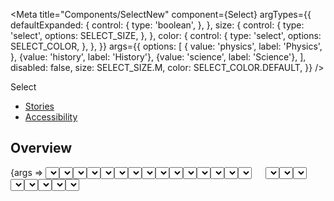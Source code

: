 
<Meta
  title="Components/SelectNew"
  component={Select}
  argTypes={{
    defaultExpanded: {
      control: {
        type: 'boolean',
      },
    },
    size: {
      control: {
        type: 'select',
        options: SELECT_SIZE,
      },
    },
    color: {
      control: {
        type: 'select',
        options: SELECT_COLOR,
      },
    },
  }}
  args={{
    options: [
      {
        value: 'physics',
        label: 'Physics',
      },
      {value: 'history', label: 'History'},
      {value: 'science', label: 'Science'},
    ],
    disabled: false,
    size: SELECT_SIZE.M,
    color: SELECT_COLOR.DEFAULT,
  }}
/>

<PageHeader>Select</PageHeader>

- [Stories](#stories)
- [Accessibility](#accessibility)

## Overview

<Canvas>
  <Story name="Default">{args => <Select {...args} />}</Story>
</Canvas>

<ArgsTable story="Default" />

## Stories

### With option select

<Canvas>
  <Story name="With option select">
    {args => {
      const [selectedOptions, setSelectedOptions] = React.useState([]);
      return (
        <div style={{width: '200px'}}>
          <Select
            {...args}
            selectedOptions={selectedOptions}
            onOptionChange={option => {
              setSelectedOptions([option]);
            }}
          />
        </div>
      );
    }}
  </Story>
</Canvas>

### Default expanded

<Canvas>
  <Story name="Default expanded">
    {args => {
      return (
        <div style={{width: '200px'}}>
          <Select {...args} defaultExpanded />
        </div>
      );
    }}
  </Story>
</Canvas>

### With icons

<Canvas>
  <Story
    name="With icons"
    args={{
      withIcons: true,
      options: [
        {
          value: 'physics',
          label: 'Physics',
          icon: {
            name: 'physics',
            isSubjectIcon: true,
          },
        },
        {
          value: 'history',
          label: 'History',
          icon: {
            name: 'history',
            isSubjectIcon: true,
          },
        },
        {
          value: 'science',
          label: 'Science',
          icon: {
            name: 'science',
            isSubjectIcon: true,
          },
        },
      ],
    }}
  >
    {args => {
      const [selectedOptions, setSelectedOptions] = React.useState({});
      return (
        <Flex direction="column" style={{gap: '20px', width: '200px'}}>
          With subject icons
          <Select
            {...args}
            selectedOptions={selectedOptions[0]}
            onOptionChange={option => {
              setSelectedOptions({...selectedOptions, 0: [option]});
            }}
          />
          With icons
          <Select
            {...args}
            options={[
              {
                value: 'physics',
                label: 'Physics',
                icon: {
                  name: 'points',
                },
              },
              {
                value: 'history',
                label: 'History',
                icon: {
                  name: 'points',
                },
              },
              {
                value: 'science',
                label: 'Science',
                icon: {
                  name: 'points',
                },
              },
            ]}
            selectedOptions={selectedOptions[1]}
            onOptionChange={option => {
              setSelectedOptions({...selectedOptions, 1: [option]});
            }}
          />
        </Flex>
      );
    }}
  </Story>
</Canvas>

### With different select and popup lengths

<Canvas>
  <Story
    name="With different select and popup lengths"
    args={{
      withIcons: true,
      options: [
        {
          value: 'tv',
          label: 'Usłyszałem o Brainly w reklamie telewizyjnej w telewizji',
          icon: {
            name: 'physics',
            isSubjectIcon: true,
          },
        },
        {
          value: 'fb',
          label: 'Media społecznościowe',
          icon: {
            name: 'history',
            isSubjectIcon: true,
          },
        },
        {
          value: 'search',
          label: 'Wyszukiwarka internetowa',
          icon: {
            name: 'science',
            isSubjectIcon: true,
          },
        },
      ],
    }}
  >
    {args => {
      const [selectedOptions, setSelectedOptions] = React.useState({});
      return (
        <Flex direction="column" style={{gap: '20px'}}>
          <div style={{width: '200px'}}>
            <Text>With wide popup</Text>
            <Select
              {...args}
              selectedOptions={selectedOptions[0]}
              onOptionChange={option => {
                setSelectedOptions({...selectedOptions, 0: [option]});
              }}
            />
          </div>
          <div style={{width: '400px'}}>
            <Text>With wide input</Text>
            <Select
              {...args}
              options={[
                {
                  value: 'tv',
                  label: 'Usłyszałem',
                  icon: {
                    name: 'physics',
                    isSubjectIcon: true,
                  },
                },
                {
                  value: 'fb',
                  label: 'Media',
                  icon: {
                    name: 'history',
                    isSubjectIcon: true,
                  },
                },
                {
                  value: 'search',
                  label: 'Wyszukiwarka',
                  icon: {
                    name: 'science',
                    isSubjectIcon: true,
                  },
                },
              ]}
              placeholder="Select something from the list"
              selectedOptions={selectedOptions[1]}
              onOptionChange={option => {
                setSelectedOptions({...selectedOptions, 1: [option]});
              }}
            />
          </div>
          <div style={{width: '600px'}}>
            <Text>With short popup that stretches to 70% of the input</Text>
            <Select
              {...args}
              withIcons={false}
              options={[
                {
                  value: 'tv',
                  label: '1',
                },
                {value: 'fb', label: '2'},
                {
                  value: 'search',
                  label: '3',
                },
              ]}
              placeholder="Select something from the list"
              selectedOptions={selectedOptions[2]}
              onOptionChange={option => {
                setSelectedOptions({...selectedOptions, 2: [option]});
              }}
            />
          </div>
          <div>
            <Text>With short popup</Text>
            <div style={{width: '120px'}}>
              <Select
                {...args}
                withIcons={false}
                options={[
                  {
                    value: 'tv',
                    label: '1',
                  },
                  {value: 'fb', label: '2'},
                  {
                    value: 'search',
                    label: '3',
                  },
                ]}
                placeholder="Age"
                selectedOptions={selectedOptions[3]}
                onOptionChange={option => {
                  setSelectedOptions({...selectedOptions, 3: [option]});
                }}
              />
            </div>
          </div>
        </Flex>
      );
    }}
  </Story>
</Canvas>

### With multiple options select

<Canvas>
  <Story name="With multiple options select">
    {args => {
      const [selectedOptions, setSelectedOptions] = React.useState([]);
      const handleOptionChange = option => {
        // If it was not present, add it
        if (!selectedOptions.find(item => item.value === option.value))
          setSelectedOptions([...selectedOptions, option]);
        else {
          // else, remove from array of selected options
          setSelectedOptions(
            [...selectedOptions].filter(item => item.value !== option.value)
          );
        }
      };
      return (
        <div style={{width: '200px'}}>
          <Select
            {...args}
            selectedOptions={selectedOptions}
            onOptionChange={option => {
              handleOptionChange(option);
            }}
            multiSelect
          />
        </div>
      );
    }}
  </Story>
</Canvas>

### With preselected multiple options

<Canvas>
  <Story name="With preselected multiple options">
    {args => {
      const [selectedOptions, setSelectedOptions] = React.useState([
        args.options[1],
        args.options[2],
      ]);
      const handleOptionChange = option => {
        // If it was not present, add it
        if (!selectedOptions.find(item => item.value === option.value))
          setSelectedOptions([...selectedOptions, option]);
        else {
          // else, remove from array of selected options
          setSelectedOptions(
            [...selectedOptions].filter(item => item.value !== option.value)
          );
        }
      };
      return (
        <div style={{width: '200px'}}>
          <Select
            {...args}
            selectedOptions={selectedOptions}
            onOptionChange={option => {
              handleOptionChange(option);
            }}
            multiSelect
          />
        </div>
      );
    }}
  </Story>
</Canvas>

### With space constraints

<Canvas>
  <Story
    name="With space constraints"
    height="100%"
    args={{
      withIcons: true,
      options: [
        {
          value: 'tv',
          label: 'Usłyszałem o Brainly w reklamie telewizyjnej w telewizji',
          icon: {
            name: 'physics',
            isSubjectIcon: true,
          },
        },
        {
          value: 'fb',
          label: 'Media społecznościowe',
          icon: {
            name: 'history',
            isSubjectIcon: true,
          },
        },
        {
          value: 'search',
          label: 'Wyszukiwarka internetowa',
          icon: {
            name: 'science',
            isSubjectIcon: true,
          },
        },
        {
          value: 'search1',
          label: 'Wyszukiwarka internetowa',
          icon: {
            name: 'science',
            isSubjectIcon: true,
          },
        },
        {
          value: 'search2',
          label: 'Wyszukiwarka internetowa',
          icon: {
            name: 'science',
            isSubjectIcon: true,
          },
        },
        {
          value: 'search3',
          label: 'Wyszukiwarka internetowa',
          icon: {
            name: 'science',
            isSubjectIcon: true,
          },
        },
      ],
    }}
  >
    {args => {
      const [selectedOptions, setSelectedOptions] = React.useState([]);
      React.useEffect(() => {
        document.getElementById('selectId').scrollIntoView();
      }, []);
      return (
        <div>
          <Text>
            Scroll the layout vertically and horizontally and see how the Select
            position affects the popup position
          </Text>
          <div
            style={{
              border: '1px solid gray',
              height: '400px',
              width: '800px',
              overflow: 'scroll',
              resize: 'auto',
            }}
          >
            <Flex
              style={{
                height: '1000px',
                width: '2000px',
              }}
              direction="column"
              alignItems="center"
              justifyContent="center"
            >
              <div style={{width: '200px'}}>
                <Select
                  {...args}
                  id="selectId"
                  selectedOptions={selectedOptions}
                  onOptionChange={option => {
                    setSelectedOptions([option]);
                  }}
                />
              </div>
            </Flex>
          </div>
        </div>
      );
    }}
  </Story>
</Canvas>

### With long list

<Canvas>
  <Story
    name="With long list"
    height="100%"
    args={{
      options: [
        {value: 'physics', label: 'Physics'},
        {value: 'history', label: 'History'},
        {value: 'science', label: 'Science'},
        {value: 'physics2', label: 'Physics'},
        {value: 'history2', label: 'History'},
        {value: 'science2', label: 'Science'},
        {value: 'physics3', label: 'Physics'},
        {value: 'history3', label: 'History'},
        {value: 'science3', label: 'Science'},
        {value: 'physics4', label: 'Physics'},
        {value: 'history4', label: 'History'},
        {value: 'science4', label: 'Science'},
        {value: 'physics5', label: 'Physics'},
        {value: 'history5', label: 'History'},
        {value: 'science5', label: 'Science'},
        {value: 'physics6', label: 'Physics'},
        {value: 'history6', label: 'History'},
        {value: 'science6', label: 'Science'},
        {value: 'physics7', label: 'Physics'},
        {value: 'history7', label: 'History'},
        {value: 'science7', label: 'Science'},
        {value: 'physics8', label: 'Physics'},
        {value: 'history8', label: 'History'},
        {value: 'science8', label: 'Science'},
        {value: 'physics9', label: 'Physics'},
        {value: 'history9', label: 'History'},
        {value: 'science9', label: 'Science'},
        {value: 'physics10', label: 'Physics'},
        {value: 'history10', label: 'History'},
        {value: 'science10', label: 'Science'},
      ],
    }}
  >
    {args => {
      const [selectedOptions, setSelectedOptions] = React.useState([]);
      return (
        <div style={{width: '200px'}}>
          <Select
            {...args}
            selectedOptions={selectedOptions}
            onOptionChange={option => {
              setSelectedOptions([option]);
            }}
          />
        </div>
      );
    }}
  </Story>
</Canvas>

### Sizes

<Canvas>
  <Story
    name="Sizes"
    height="100%"
    args={{
      withIcons: true,
      options: [
        {
          value: 'art',
          label: 'Art',
          icon: {
            name: 'art',
            isSubjectIcon: true,
          },
        },
        {
          value: 'math',
          label: 'Math',
          icon: {
            name: 'mathematics',
            isSubjectIcon: true,
          },
        },
        {
          value: 'biology',
          label: 'Biology',
          icon: {
            name: 'biology',
            isSubjectIcon: true,
          },
        },
      ],
    }}
  >
    {args => {
      return (
        <Flex direction="row">
          {Object.values(SELECT_SIZE).map(size => (
            <Flex direction="column" style={{width: '200px', padding: '10px'}}>
              <Text>{size}</Text>
              <Select {...args} defaultExpanded size={size} />
            </Flex>
          ))}
        </Flex>
      );
    }}
  </Story>
</Canvas>

### Variants

<Canvas>
  <Story name="Variants">
    {args => (
      <div>
        <StoryVariantTable>
          <thead>
            <tr>
              <th />
              <th>
                <Headline
                  extraBold
                  transform="uppercase"
                  type="span"
                  color="text-gray-40"
                  size="medium"
                >
                  default
                </Headline>
              </th>
              <th>
                <Headline
                  extraBold
                  transform="uppercase"
                  type="span"
                  color="text-gray-40"
                  size="medium"
                >
                  disabled
                </Headline>
              </th>
              <th>
                <Headline
                  extraBold
                  transform="uppercase"
                  type="span"
                  color="text-gray-40"
                  size="medium"
                >
                  valid
                </Headline>
              </th>
              <th>
                <Headline
                  extraBold
                  transform="uppercase"
                  type="span"
                  color="text-gray-40"
                  size="medium"
                >
                  invalid
                </Headline>
              </th>
            </tr>
          </thead>
          <tbody>
            {Object.values(SELECT_SIZE).map(size => (
              <tr key={size}>
                <td>
                  <Headline
                    extraBold
                    transform="uppercase"
                    type="span"
                    color="text-gray-40"
                    size="medium"
                  >
                    SIZE="{size}"
                  </Headline>
                </td>
                <td>
                  <Flex justifyContent="center">
                    <Select key={size} {...args} size={size} />
                  </Flex>
                </td>
                <td>
                  <Flex justifyContent="center">
                    <Select key={size} {...args} size={size} disabled />
                  </Flex>
                </td>
                <td>
                  <Flex justifyContent="center">
                    <Select key={size} {...args} size={size} valid />
                  </Flex>
                </td>
                <td>
                  <Flex justifyContent="center">
                    <Select key={size} {...args} size={size} invalid />
                  </Flex>
                </td>
              </tr>
            ))}
            <tr
              key="color"
              style={{
                backgroundColor: '#000',
              }}
            >
              <td>
                <Headline
                  extraBold
                  transform="uppercase"
                  type="span"
                  color="text-gray-40"
                  size="medium"
                >
                  color="white"
                </Headline>
              </td>
              <td>
                <Flex justifyContent="center">
                  <Select {...args} color="white" />
                </Flex>
              </td>
              <td>
                <Flex justifyContent="center">
                  <Select {...args} color="white" disabled />
                </Flex>
              </td>
              <td>
                <Flex justifyContent="center">
                  <Select {...args} color="white" valid />
                </Flex>
              </td>
              <td>
                <Flex justifyContent="center">
                  <Select {...args} color="white" invalid />
                </Flex>
              </td>
            </tr>
          </tbody>
        </StoryVariantTable>
      </div>
    )}
  </Story>
</Canvas>

### Positioning

<Canvas>
  <Story
    name="Positioning"
    height="100%"
    parameters={{
      layout: 'fullscreen',
    }}
    args={{
      withIcons,
      options: [
        {
          value: 'art',
          label: 'Astronomy is great',
          icon: {
            name: 'art',
            isSubjectIcon: true,
          },
        },
        {
          value: 'math',
          label: 'Mathematics is my fav',
          icon: {
            name: 'mathematics',
            isSubjectIcon: true,
          },
        },
      ],
    }}
  >
    {args => {
      return (
        <Flex direction="column">
          <Flex
            direction="row"
            justifyContent="space-between"
            style={{height: '200px'}}
          >
            {[...Array(3)].map(number => (
              <div style={{width: '320px'}}>
                <Select
                  key={`long-${number}`}
                  {...args}
                  fullWidth={number % 2 ? false : true}
                />
              </div>
            ))}
          </Flex>
          <Flex
            direction="row"
            justifyContent="space-between"
            style={{height: '200px'}}
          >
            {[...Array(3)].map(number => (
              <div style={{width: '120px'}}>
                <Select
                  key={`short-${number}`}
                  {...args}
                  fullWidth={number % 2 ? false : true}
                />
              </div>
            ))}
          </Flex>
          <Flex
            direction="row"
            justifyContent="space-between"
            style={{padding: '0 30px', height: '300px'}}
          >
            {[...Array(3)].map(number => (
              <div style={{width: '120px'}}>
                <Select
                  key={`with-padding-${number}`}
                  {...args}
                  fullWidth={number % 2 ? false : true}
                />
              </div>
            ))}
          </Flex>
        </Flex>
      );
    }}
  </Story>
</Canvas>

## Accessibility

<SelectA11y />
